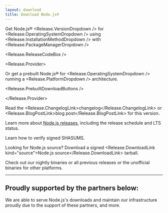```yaml
---
layout: download
title: Download Node.js®
---
```


<section>

Get Node.js® <Release.VersionDropdown /> for <Release.OperatingSystemDropdown /> using <Release.InstallationMethodDropdown /> with <Release.PackageManagerDropdown />

<Release.ReleaseCodeBox />

<Release.Provider>

Or get a prebuilt Node.js® for <Release.OperatingSystemDropdown /> running a <Release.PlatformDropdown /> architecture.

<Release.PrebuiltDownloadButtons />

</Release.Provider>

</section>

<section className='mb-2'>

Read the <Release.ChangelogLink>changelog</Release.ChangelogLink> or <Release.BlogPostLink>blog post</Release.BlogPostLink> for this version.

Learn more about [Node.js releases](/about/previous-releases), including the release schedule and LTS status.

Learn how to <LinkWithArrow href="https://github.com/nodejs/node#verifying-binaries">verify</LinkWithArrow> signed SHASUMS.

Looking for Node.js source? Download a signed <Release.DownloadLink kind="source">Node.js source</Release.DownloadLink> tarball.

Check out our <LinkWithArrow href="https://nodejs.org/download/nightly/">nightly</LinkWithArrow> binaries or
all <LinkWithArrow href="https://nodejs.org/download/release/">previous releases</LinkWithArrow>
or the <LinkWithArrow href="https://unofficial-builds.nodejs.org/download/">unofficial</LinkWithArrow> binaries for other platforms.

</section>

---

<section className="mt-3">
  <h2 className='text-center'>Proudly supported by the partners below:</h2>

  <span className="text-center">
    We are able to serve Node.js's downloads and maintain our infrastructure
    proudly due to the support of these partners, <Link href="/about/partners">and more</Link>.
  </span>
  <div className='mt-4'>
    <PartnersLogoList categories="infrastructure"/>
  </div>
</section>
